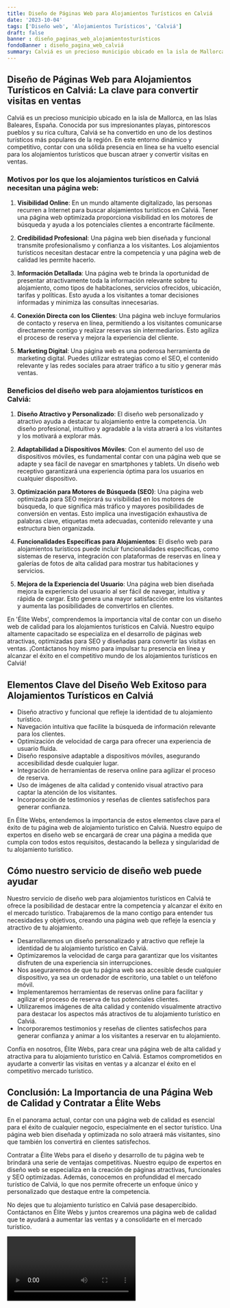 ```yaml
---
title: Diseño de Páginas Web para Alojamientos Turísticos en Calviá
date: '2023-10-04'
tags: ['Diseño web', 'Alojamientos Turísticos', 'Calviá']
draft: false
banner : diseño_paginas_web_alojamientosturísticos
fondoBanner : diseño_pagina_web_calviá
summary: Calviá es un precioso municipio ubicado en la isla de Mallorca, en las Islas Baleares, España. Conocida por sus impresionantes playas, pintorescos pueblos y su rica cultura, Calviá se ha convertido en uno de los destinos turísticos más populares de la región. En este entorno dinámico y competitivo, contar con una sólida presencia en línea se ha vuelto esencial para los alojamientos turísticos que buscan atraer y convertir visitas en ventas.
---
```


## **Diseño de Páginas Web para Alojamientos Turísticos en Calviá: La clave para convertir visitas en ventas**

Calviá es un precioso municipio ubicado en la isla de Mallorca, en las Islas Baleares, España. Conocida por sus impresionantes playas, pintorescos pueblos y su rica cultura, Calviá se ha convertido en uno de los destinos turísticos más populares de la región. En este entorno dinámico y competitivo, contar con una sólida presencia en línea se ha vuelto esencial para los alojamientos turísticos que buscan atraer y convertir visitas en ventas.

### **Motivos por los que los alojamientos turísticos en Calviá necesitan una página web:**

1. **Visibilidad Online**: En un mundo altamente digitalizado, las personas recurren a Internet para buscar alojamientos turísticos en Calviá. Tener una página web optimizada proporciona visibilidad en los motores de búsqueda y ayuda a los potenciales clientes a encontrarte fácilmente.

2. **Credibilidad Profesional**: Una página web bien diseñada y funcional transmite profesionalismo y confianza a los visitantes. Los alojamientos turísticos necesitan destacar entre la competencia y una página web de calidad les permite hacerlo.

3. **Información Detallada**: Una página web te brinda la oportunidad de presentar atractivamente toda la información relevante sobre tu alojamiento, como tipos de habitaciones, servicios ofrecidos, ubicación, tarifas y políticas. Esto ayuda a los visitantes a tomar decisiones informadas y minimiza las consultas innecesarias.

4. **Conexión Directa con los Clientes**: Una página web incluye formularios de contacto y reserva en línea, permitiendo a los visitantes comunicarse directamente contigo y realizar reservas sin intermediarios. Esto agiliza el proceso de reserva y mejora la experiencia del cliente.

5. **Marketing Digital**: Una página web es una poderosa herramienta de marketing digital. Puedes utilizar estrategias como el SEO, el contenido relevante y las redes sociales para atraer tráfico a tu sitio y generar más ventas.

### **Beneficios del diseño web para alojamientos turísticos en Calviá:**

1. **Diseño Atractivo y Personalizado**: El diseño web personalizado y atractivo ayuda a destacar tu alojamiento entre la competencia. Un diseño profesional, intuitivo y agradable a la vista atraerá a los visitantes y los motivará a explorar más.

2. **Adaptabilidad a Dispositivos Móviles**: Con el aumento del uso de dispositivos móviles, es fundamental contar con una página web que se adapte y sea fácil de navegar en smartphones y tablets. Un diseño web receptivo garantizará una experiencia óptima para los usuarios en cualquier dispositivo.

3. **Optimización para Motores de Búsqueda (SEO)**: Una página web optimizada para SEO mejorará su visibilidad en los motores de búsqueda, lo que significa más tráfico y mayores posibilidades de conversión en ventas. Esto implica una investigación exhaustiva de palabras clave, etiquetas meta adecuadas, contenido relevante y una estructura bien organizada.

4. **Funcionalidades Específicas para Alojamientos**: El diseño web para alojamientos turísticos puede incluir funcionalidades específicas, como sistemas de reserva, integración con plataformas de reservas en línea y galerías de fotos de alta calidad para mostrar tus habitaciones y servicios.

5. **Mejora de la Experiencia del Usuario**: Una página web bien diseñada mejora la experiencia del usuario al ser fácil de navegar, intuitiva y rápida de cargar. Esto genera una mayor satisfacción entre los visitantes y aumenta las posibilidades de convertirlos en clientes.

En 'Élite Webs', comprendemos la importancia vital de contar con un diseño web de calidad para los alojamientos turísticos en Calviá. Nuestro equipo altamente capacitado se especializa en el desarrollo de páginas web atractivas, optimizadas para SEO y diseñadas para convertir las visitas en ventas. ¡Contáctanos hoy mismo para impulsar tu presencia en línea y alcanzar el éxito en el competitivo mundo de los alojamientos turísticos en Calviá!

<GifSeo />

<Cta />

## Elementos Clave del Diseño Web Exitoso para Alojamientos Turísticos en Calviá

- Diseño atractivo y funcional que refleje la identidad de tu alojamiento turístico.
- Navegación intuitiva que facilite la búsqueda de información relevante para los clientes.
- Optimización de velocidad de carga para ofrecer una experiencia de usuario fluida.
- Diseño responsive adaptable a dispositivos móviles, asegurando accesibilidad desde cualquier lugar.
- Integración de herramientas de reserva online para agilizar el proceso de reserva.
- Uso de imágenes de alta calidad y contenido visual atractivo para captar la atención de los visitantes.
- Incorporación de testimonios y reseñas de clientes satisfechos para generar confianza.

En Élite Webs, entendemos la importancia de estos elementos clave para el éxito de tu página web de alojamiento turístico en Calviá. Nuestro equipo de expertos en diseño web se encargará de crear una página a medida que cumpla con todos estos requisitos, destacando la belleza y singularidad de tu alojamiento turístico.

## Cómo nuestro servicio de diseño web puede ayudar

Nuestro servicio de diseño web para alojamientos turísticos en Calviá te ofrece la posibilidad de destacar entre la competencia y alcanzar el éxito en el mercado turístico. Trabajaremos de la mano contigo para entender tus necesidades y objetivos, creando una página web que refleje la esencia y atractivo de tu alojamiento.

- Desarrollaremos un diseño personalizado y atractivo que refleje la identidad de tu alojamiento turístico en Calviá.
- Optimizaremos la velocidad de carga para garantizar que los visitantes disfruten de una experiencia sin interrupciones.
- Nos aseguraremos de que tu página web sea accesible desde cualquier dispositivo, ya sea un ordenador de escritorio, una tablet o un teléfono móvil.
- Implementaremos herramientas de reservas online para facilitar y agilizar el proceso de reserva de tus potenciales clientes.
- Utilizaremos imágenes de alta calidad y contenido visualmente atractivo para destacar los aspectos más atractivos de tu alojamiento turístico en Calviá.
- Incorporaremos testimonios y reseñas de clientes satisfechos para generar confianza y animar a los visitantes a reservar en tu alojamiento.

Confía en nosotros, Élite Webs, para crear una página web de alta calidad y atractiva para tu alojamiento turístico en Calviá. Estamos comprometidos en ayudarte a convertir las visitas en ventas y a alcanzar el éxito en el competitivo mercado turístico.

## Conclusión: La Importancia de una Página Web de Calidad y Contratar a Élite Webs

En el panorama actual, contar con una página web de calidad es esencial para el éxito de cualquier negocio, especialmente en el sector turístico. Una página web bien diseñada y optimizada no solo atraerá más visitantes, sino que también los convertirá en clientes satisfechos.

Contratar a Élite Webs para el diseño y desarrollo de tu página web te brindará una serie de ventajas competitivas. Nuestro equipo de expertos en diseño web se especializa en la creación de páginas atractivas, funcionales y SEO optimizadas. Además, conocemos en profundidad el mercado turístico de Calviá, lo que nos permite ofrecerte un enfoque único y personalizado que destaque entre la competencia.

No dejes que tu alojamiento turístico en Calviá pase desapercibido. Contáctanos en Élite Webs y juntos crearemos una página web de calidad que te ayudará a aumentar las ventas y a consolidarte en el mercado turístico.

<Video />

<CtaBot job='Alojamientos Turísticos' city='Calviá'/>

<Gmaps query='Calviá+españa+maps' />